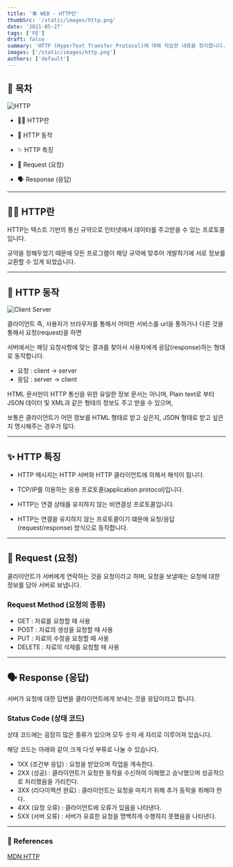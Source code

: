 ```yaml
---
title: '🛠️ WEB - HTTP란'
thumbSrc: '/static/images/http.png'
date: '2021-05-27'
tags: ['FE']
draft: false
summary: 'HTTP (HyperText Transfer Protocol)에 대해 학습한 내용을 정리합니다.'
images: ['/static/images/http.png']
authors: ['default']
---
```


## 📌 목차

![HTTP](/static/images/http.png)

- 💁🏻 HTTP란

- 🤖 HTTP 동작

- ✨ HTTP 특징

- 🙏 Request (요청)

- 🗣️ Response (응답)

---

## 💁🏻 HTTP란

HTTP는 텍스트 기반의 통신 규약으로 인터넷에서 데이터를 주고받을 수 있는 프로토콜입니다.

규약을 정해두었기 때문에 모든 프로그램이 해당 규약에 맞추어 개발하기에 서로 정보를 교환할 수 있게 되었습니다.

---

## 🤖 HTTP 동작

![Client Server](/static/images/http1.png)

클라이언트 즉, 사용자가 브라우저를 통해서 어떠한 서비스를 url을 통하거나 다른 것을 통해서 요청(request)을 하면

서버에서는 해당 요청사항에 맞는 결과를 찾아서 사용자에게 응답(response)하는 형태로 동작합니다.

- 요청 : client -> server
- 응답 : server -> client

HTML 문서만이 HTTP 통신을 위한 유일한 정보 문서는 아니며, Plain text로 부터 JSON 데이터 및 XML과 같은 형태의 정보도 주고 받을 수 있으며,

보통은 클라이언트가 어떤 정보를 HTML 형태로 받고 싶은지, JSON 형태로 받고 싶은지 명시해주는 경우가 많다.

---

## ✨ HTTP 특징

- HTTP 메시지는 HTTP 서버와 HTTP 클라이언트에 의해서 해석이 됩니다.

- TCP/IP를 이용하는 응용 프로토콜(application protocol)입니다.

- HTTP는 연결 상태를 유지하지 않는 비연결성 프로토콜입니다.

- HTTP는 연결을 유지하지 않는 프로토콜이기 떄문에 요청/응답(request/response) 방식으로 동작합니다.

---

## 🙏 Request (요청)

클라이언트가 서버에게 연락하는 것을 요청이라고 하며, 요청을 보낼때는 요청에 대한 정보를 담아 서버로 보냅니다.

### Request Method (요청의 종류)

- GET : 자료를 요청할 때 사용
- POST : 자료의 생성을 요청할 때 사용
- PUT : 자료의 수정을 요청할 때 사용
- DELETE : 자료의 삭제를 요청할 때 사용

---

## 🗣️ Response (응답)

서버가 요청에 대한 답변을 클라이언트에게 보내는 것을 응답이라고 합니다.

### Status Code (상태 코드)

상태 코드에는 굉장히 많은 종류가 있으며 모두 숫자 세 자리로 이루어져 있습니다.

해당 코드는 아래와 같이 크게 다섯 부류로 나눌 수 있습니다.

- 1XX (조건부 응답) : 요청을 받았으며 작업을 계속한다.
- 2XX (성공) : 클라이언트가 요청한 동작을 수신하여 이해했고 승낙했으며 성공적으로 처리했음을 가리킨다.
- 3XX (리다이렉션 완료) : 클라이언트는 요청을 마치기 위해 추가 동작을 취해야 한다.
- 4XX (요청 오류) : 클라이언트에 오류가 있음을 나타낸다.
- 5XX (서버 오류) : 서버가 유효한 요청을 명백하게 수행하지 못했음을 나타낸다.

---

### 🔗 References

[MDN HTTP](https://developer.mozilla.org/ko/docs/Web/HTTP)
